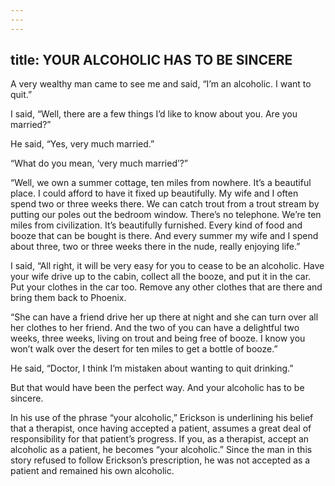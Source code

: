 ```yaml
---
---
---
```

title: YOUR ALCOHOLIC HAS TO BE SINCERE
---




A very wealthy man came to see me and said, “I’m an alcoholic. I want to quit.”

I said, “Well, there are a few things I’d like to know about you. Are you married?”

He said, “Yes, very much married.”

“What do you mean, ‘very much married’?”

“Well, we own a summer cottage, ten miles from nowhere. It’s a beautiful place. I could afford to have it fixed up beautifully. My wife and I often spend two or three weeks there. We can catch trout from a trout stream by putting our poles out the bedroom window. There’s no telephone. We’re ten miles from civilization. It’s beautifully furnished. Every kind of food and booze that can be bought is there. And every summer my wife and I spend about three, two or three weeks there in the nude, really enjoying life.”

I said, “All right, it will be very easy for you to cease to be an alcoholic. Have your wife drive up to the cabin, collect all the booze, and put it in the car. Put your clothes in the car too. Remove any other clothes that are there and bring them back to Phoenix.

“She can have a friend drive her up there at night and she can turn over all her clothes to her friend. And the two of you can have a delightful two weeks, three weeks, living on trout and being free of booze. I know you won’t walk over the desert for ten miles to get a bottle of booze.”

He said, “Doctor, I think I’m mistaken about wanting to quit drinking.”

But that would have been the perfect way. And your alcoholic has to be sincere.




In his use of the phrase “your alcoholic,” Erickson is underlining his belief that a therapist, once having accepted a patient, assumes a great deal of responsibility for that patient’s progress. If you, as a therapist, accept an alcoholic as a patient, he becomes “your alcoholic.” Since the man in this story refused to follow Erickson’s prescription, he was not accepted as a patient and remained his own alcoholic.